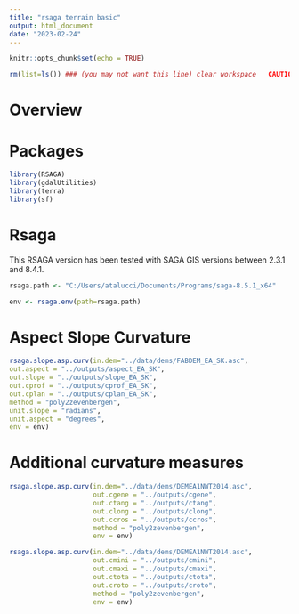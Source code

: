 ```yaml
---
title: "rsaga terrain basic"
output: html_document
date: "2023-02-24"
---
```




```r
knitr::opts_chunk$set(echo = TRUE)
```

```r
rm(list=ls()) ### (you may not want this line) clear workspace   CAUTION!!!
```
# Overview


# Packages
```r
library(RSAGA)
library(gdalUtilities)
library(terra)
library(sf)
```


# Rsaga 
This RSAGA version has been tested with SAGA GIS versions between 2.3.1 and 8.4.1.
```r
rsaga.path <- "C:/Users/atalucci/Documents/Programs/saga-8.5.1_x64"
```

```r
env <- rsaga.env(path=rsaga.path) 
```





# Aspect Slope Curvature
```r
rsaga.slope.asp.curv(in.dem="../data/dems/FABDEM_EA_SK.asc", 
out.aspect = "../outputs/aspect_EA_SK",
out.slope = "../outputs/slope_EA_SK",
out.cprof = "../outputs/cprof_EA_SK",
out.cplan = "../outputs/cplan_EA_SK",
method = "poly2zevenbergen",
unit.slope = "radians",
unit.aspect = "degrees",
env = env)
```

# Additional curvature measures
```r
rsaga.slope.asp.curv(in.dem="../data/dems/DEMEA1NWT2014.asc", 
                     out.cgene = "../outputs/cgene",
                     out.ctang = "../outputs/ctang",
                     out.clong = "../outputs/clong",
                     out.ccros = "../outputs/ccros",
                     method = "poly2zevenbergen",
                     env = env)
```


```r
rsaga.slope.asp.curv(in.dem="../data/dems/DEMEA1NWT2014.asc", 
                     out.cmini = "../outputs/cmini",
                     out.cmaxi = "../outputs/cmaxi",
                     out.ctota = "../outputs/ctota",
                     out.croto = "../outputs/croto",
                     method = "poly2zevenbergen",
                     env = env)
```


